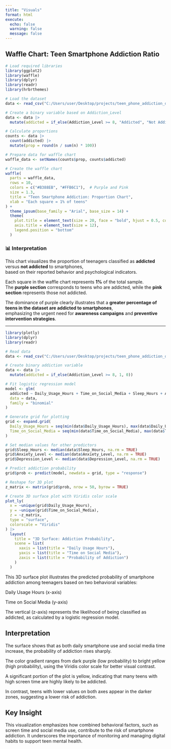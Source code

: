 ```yaml
---
title: "Visuals"
format: html
execute:
  echo: false
  warning: false
  message: false
---
```


## Waffle Chart: Teen Smartphone Addiction Ratio

```r
# Load required libraries
library(ggplot2)
library(waffle)
library(dplyr)
library(readr)
library(hrbrthemes)

# Load the dataset
data <- read_csv("C:/Users/user/Desktop/projects/teen_phone_addiction_dataset.csv")

# Create a binary variable based on Addiction_Level
data <- data |>
  mutate(addicted = if_else(Addiction_Level >= 8, "Addicted", "Not Addicted"))

# Calculate proportions
counts <- data |>
  count(addicted) |>
  mutate(prop = round(n / sum(n) * 100))

# Prepare data for waffle chart
waffle_data <- setNames(counts$prop, counts$addicted)

# Create the waffle chart
waffle(
  parts = waffle_data,
  rows = 10,
  colors = c("#B388EB", "#FFB6C1"),  # Purple and Pink
  size = 1.3,
  title = "Teen Smartphone Addiction: Proportion Chart",
  xlab = "Each square = 1% of teens"
) +
  theme_ipsum(base_family = "Arial", base_size = 14) +
  theme(
    plot.title = element_text(size = 20, face = "bold", hjust = 0.5, color = "#4A148C"),
    axis.title = element_text(size = 12),
    legend.position = "bottom"
  )
```

### 📊 Interpretation

This chart visualizes the proportion of teenagers classified as **addicted** versus **not addicted** to smartphones,  
based on their reported behavior and psychological indicators.

Each square in the waffle chart represents **1%** of the total sample.  
The **purple section** corresponds to teens who are addicted, while the **pink section** represents those not addicted.

The dominance of purple clearly illustrates that a **greater percentage of teens in the dataset are addicted to smartphones**,  
emphasizing the urgent need for **awareness campaigns** and **preventive intervention strategies**.

---



```r
library(plotly)
library(dplyr)
library(readr)

# Read data
data <- read_csv("C:/Users/user/Desktop/projects/teen_phone_addiction_dataset.csv")

# Create binary addiction variable
data <- data |>
  mutate(addicted = if_else(Addiction_Level >= 8, 1, 0))

# Fit logistic regression model
model <- glm(
  addicted ~ Daily_Usage_Hours + Time_on_Social_Media + Sleep_Hours + Anxiety_Level + Depression_Level,
  data = data,
  family = "binomial"
)

# Generate grid for plotting
grid <- expand.grid(
  Daily_Usage_Hours = seq(min(data$Daily_Usage_Hours), max(data$Daily_Usage_Hours), length.out = 50),
  Time_on_Social_Media = seq(min(data$Time_on_Social_Media), max(data$Time_on_Social_Media), length.out = 50)
)

# Set median values for other predictors
grid$Sleep_Hours <- median(data$Sleep_Hours, na.rm = TRUE)
grid$Anxiety_Level <- median(data$Anxiety_Level, na.rm = TRUE)
grid$Depression_Level <- median(data$Depression_Level, na.rm = TRUE)

# Predict addiction probability
grid$prob <- predict(model, newdata = grid, type = "response")

# Reshape for 3D plot
z_matrix <- matrix(grid$prob, nrow = 50, byrow = TRUE)

# Create 3D surface plot with Viridis color scale
plot_ly(
  x = ~unique(grid$Daily_Usage_Hours),
  y = ~unique(grid$Time_on_Social_Media),
  z = ~z_matrix,
  type = "surface",
  colorscale = "Viridis"
) |>
  layout(
    title = "3D Surface: Addiction Probability",
    scene = list(
      xaxis = list(title = "Daily Usage Hours"),
      yaxis = list(title = "Time on Social Media"),
      zaxis = list(title = "Probability of Addiction")
    )
  )

```

This 3D surface plot illustrates the predicted probability of smartphone addiction among teenagers based on two behavioral variables:

Daily Usage Hours (x-axis)

Time on Social Media (y-axis)

The vertical (z-axis) represents the likelihood of being classified as addicted, as calculated by a logistic regression model.

## Interpretation
The surface shows that as both daily smartphone use and social media time increase, the probability of addiction rises sharply.

The color gradient ranges from dark purple (low probability) to bright yellow (high probability), using the Viridis color scale for better visual contrast.

A significant portion of the plot is yellow, indicating that many teens with high screen time are highly likely to be addicted.

In contrast, teens with lower values on both axes appear in the darker zones, suggesting a lower risk of addiction.

## Key Insight
This visualization emphasizes how combined behavioral factors, such as screen time and social media use, contribute to the risk of smartphone addiction. It underscores the importance of monitoring and managing digital habits to support teen mental health.
